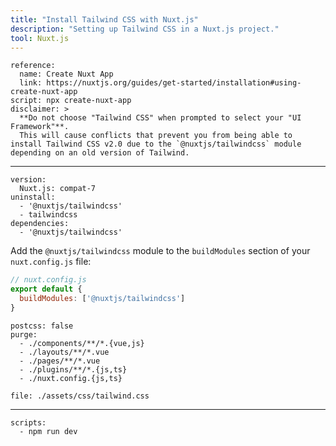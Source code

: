 ```yaml
---
title: "Install Tailwind CSS with Nuxt.js"
description: "Setting up Tailwind CSS in a Nuxt.js project."
tool: Nuxt.js
---
```



```preval installation
reference:
  name: Create Nuxt App
  link: https://nuxtjs.org/guides/get-started/installation#using-create-nuxt-app
script: npx create-nuxt-app
disclaimer: >
  **Do not choose "Tailwind CSS" when prompted to select your "UI Framework"**.
  This will cause conflicts that prevent you from being able to install Tailwind CSS v2.0 due to the `@nuxtjs/tailwindcss` module depending on an old version of Tailwind.
```

---

```preval setup
version:
  Nuxt.js: compat-7
uninstall:
  - '@nuxtjs/tailwindcss'
  - tailwindcss
dependencies:
  - '@nuxtjs/tailwindcss'
```

Add the `@nuxtjs/tailwindcss` module to the `buildModules` section of your `nuxt.config.js` file:

```js
// nuxt.config.js
export default {
  buildModules: ['@nuxtjs/tailwindcss']
}
```

```preval configuration
postcss: false
purge:
  - ./components/**/*.{vue,js}
  - ./layouts/**/*.vue
  - ./pages/**/*.vue
  - ./plugins/**/*.{js,ts}
  - ./nuxt.config.{js,ts}
```

```preval include
file: ./assets/css/tailwind.css
```

---

```preval finish
scripts:
  - npm run dev
```

